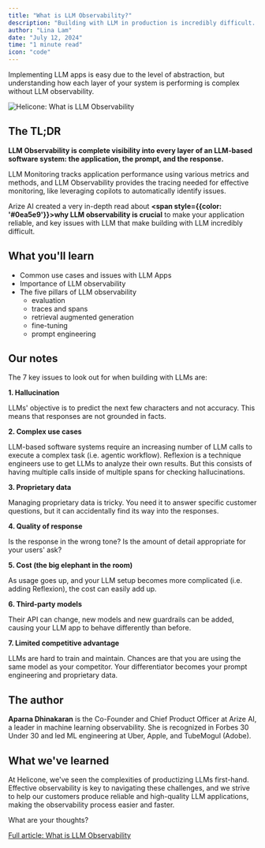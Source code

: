 ```yaml
---
title: "What is LLM Observability?"
description: "Building with LLM in production is incredibly difficult. Here's a very in-depth read by Arize AI addressing the biggest challenges and why LLM observability is crucial."
author: "Lina Lam"
date: "July 12, 2024"
time: "1 minute read"
icon: "code"
---
```


Implementing LLM apps is easy due to the level of abstraction, but understanding how each layer of your system is performing is complex without LLM observability. 


![Helicone: What is LLM Observability](/static/blog/llm-observability.webp)



## The TL;DR

**LLM Observability is complete visibility into every layer of an LLM-based software system: the application, the prompt, and the response.**

LLM Monitoring tracks application performance using various metrics and methods, and LLM Observability provides the tracing needed for effective monitoring, like leveraging copilots to automatically identify issues.


Arize AI created a very in-depth read about **<span style={{color: '#0ea5e9'}}>why LLM observability is crucial</span>** to make your application reliable, and key issues with LLM that make building with LLM incredibly difficult. 


## What you'll learn

- Common use cases and issues with LLM Apps
- Importance of LLM observability
- The five pillars of LLM observability
    - evaluation
    - traces and spans
    - retrieval augmented generation
    - fine-tuning
    - prompt engineering


## Our notes

The 7 key issues to look out for when building with LLMs are: 


**1. Hallucination**

LLMs' objective is to predict the next few characters and not accuracy. This means that responses are not grounded in facts. 


**2. Complex use cases**

LLM-based software systems require an increasing number of LLM calls to execute a complex task (i.e. agentic workflow). Reflexion is a technique engineers use to get LLMs to analyze their own results. But this consists of having multiple calls inside of multiple spans for checking hallucinations. 


**3. Proprietary data**

Managing proprietary data is tricky. You need it to answer specific customer questions, but it can accidentally find its way into the responses.


**4. Quality of response** 

Is the response in the wrong tone? Is the amount of detail appropriate for your users' ask? 


**5. Cost (the big elephant in the room)**

As usage goes up, and your LLM setup becomes more complicated (i.e. adding Reflexion), the cost can easily add up.


**6. Third-party models**

Their API can change, new models and new guardrails can be added, causing your LLM app to behave differently than before.


**7. Limited competitive advantage**

LLMs are hard to train and maintain. Chances are that you are using the same model as your competitor. Your differentiator becomes your prompt engineering and proprietary data.



## The author

**Aparna Dhinakaran** is the Co-Founder and Chief Product Officer at Arize AI, a leader in machine learning observability. She is recognized in Forbes 30 Under 30 and led ML engineering at Uber, Apple, and TubeMogul (Adobe). 


## What we've learned

At Helicone, we've seen the complexities of productizing LLMs first-hand. Effective observability is key to navigating these challenges, and we strive to help our customers produce reliable and high-quality LLM applications, making the observability process easier and faster.


What are your thoughts?

<a href="https://arize.com/blog-course/large-language-model-monitoring-observability/" target="_blank">Full article: What is LLM Observability</a>

